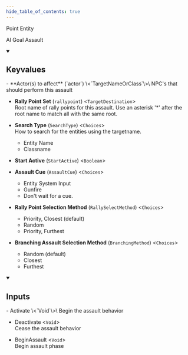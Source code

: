 ```yaml
---
hide_table_of_contents: true
---
```


<!---
!!!!!!
THIS PAGE IS AUTOGENERATED FROM GAME FGD DEFINITIONS!
DO NOT EDIT MANUALLY!
!!!!!!

In order to make edits, you can make an annotation file in /fgd_dump_overrides
-->


Point Entity

AI Goal Assault

<details open>
<summary><h2>Keyvalues</h2></summary>
- **Actor(s) to affect** (`actor`) \<`TargetNameOrClass`\>\
NPC's that should perform this assault

- **Rally Point Set** (`rallypoint`) \<`TargetDestination`\>\
Root name of rally points for this assault. Use an asterisk '*' after the root name to match all with the same root.

- **Search Type** (`SearchType`) \<`Choices`\>\
How to search for the entities using the targetname.
  - Entity Name
  - Classname


- **Start Active** (`StartActive`) \<`Boolean`\>

- **Assault Cue** (`AssaultCue`) \<`Choices`\>
  - Entity System Input
  - Gunfire
  - Don't wait for a cue.


- **Rally Point Selection Method** (`RallySelectMethod`) \<`Choices`\>
  - Priority, Closest (default)
  - Random
  - Priority, Furthest


- **Branching Assault Selection Method** (`BranchingMethod`) \<`Choices`\>
  - Random (default)
  - Closest
  - Furthest



 </details>
<details open>
<summary><h2>Inputs</h2></summary>
- Activate \<`Void`\>\
Begin the assault behavior

- Deactivate \<`Void`\>\
Cease the assault behavior

- BeginAssault \<`Void`\>\
Begin assault phase


 </details>

